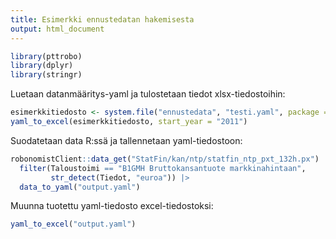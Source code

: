 ```yaml
---
title: Esimerkki ennustedatan hakemisesta
output: html_document
---
```



```r
library(pttrobo)
library(dplyr)
library(stringr)
```

Luetaan datanmääritys-yaml ja tulostetaan tiedot xlsx-tiedostoihin:

```r
esimerkkitiedosto <- system.file("ennustedata", "testi.yaml", package = "pttrobo")
yaml_to_excel(esimerkkitiedosto, start_year = "2011")
```

Suodatetaan data R:ssä ja tallennetaan yaml-tiedostoon:

```r
robonomistClient::data_get("StatFin/kan/ntp/statfin_ntp_pxt_132h.px") |>
  filter(Taloustoimi == "B1GMH Bruttokansantuote markkinahintaan",
         str_detect(Tiedot, "euroa")) |>
  data_to_yaml("output.yaml")

```

Muunna tuotettu yaml-tiedosto excel-tiedostoksi:

```r
yaml_to_excel("output.yaml")

```
